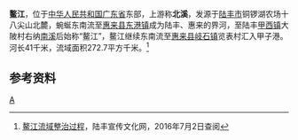 {{Infobox river
| name               = 鳌江
| name_native        = 
| image              = 
| image_size         = 
| image_caption      = 
| river_system       = 粤桂沿海诸河
| progression        = 
| source1_location   = [[广东省|广东省]][[陆丰市|陆丰市]]铜锣湖农场十八尖山北麓
| mouth_location     = 广东省[[惠来县|惠来县]][[岐石镇|岐石镇]]览表村甲子港
| altitude_difference= 
| basin_size         = 272.7 km<sup>2</sup>
| basin_countries    = {{PRC}}
| basin_cities       = 
| basin_landmarks    = 
| basin_population   = 
<!---------------------- PHYSIOGNOMY -->
| length             = 41 km
| discharge1_location= 
| discharge1_min     = 
| discharge1_avg     = 
| discharge1_max     = 
<!---------------------- FEATURES -->
| tributaries_left   = 
| tributaries_right  = 西溪、南溪
| waterbodies        = 
| waterfalls         = 
| bridges            = 
| ports              = 
| custom_label       = 
| custom_data        = 
| extra              = 
}}
'''鳌江'''，位于[[中华人民共和国|中华人民共和国]][[广东省|广东省]]东部，上游称'''北溪'''，发源于[[陆丰市|陆丰市]]铜锣湖农场十八尖山北麓，蜿蜒东南流至[[惠来县|惠来县]][[东港镇_(惠来县)|东港镇]]成为陆丰、惠来的界河，至陆丰[[甲西镇|甲西镇]]大陂村右纳[[南溪_(陆丰)|南溪]]后始称“鳌江”，鳌江继续东南流至[[惠来县|惠来县]][[岐石镇|岐石镇]]览表村汇入甲子港。河长41千米，流域面积272.7平方千米。<ref>[http://www.lfxcw.gov.cn/9545.html 鳌江流域整治过程]，陆丰宣传文化网，2016年7月2日查阅</ref>
==参考资料==
{{reflist}}

[[category:广东河流|A]]